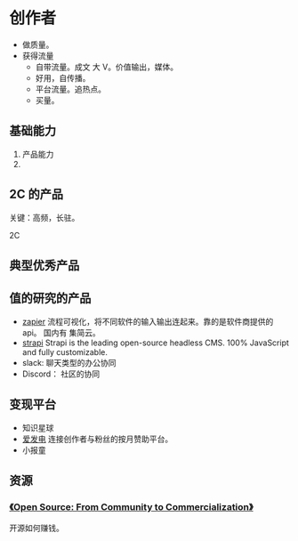 # 创作者
* 做质量。
* 获得流量
  * 自带流量。成文 大 V。价值输出，媒体。
  * 好用，自传播。
  * 平台流量。追热点。
  * 买量。

## 基础能力
1. 产品能力
2.

## 2C 的产品
关键：高频，长驻。

2C  

## 典型优秀产品

## 值的研究的产品
* [zapier](https://zapier.com/) 流程可视化，将不同软件的输入输出连起来。靠的是软件商提供的api。 国内有 集简云。
* [strapi](https://strapi.io/) Strapi is the leading open-source headless CMS. 100% JavaScript and fully customizable.
* slack: 聊天类型的办公协同
* Discord： 社区的协同

## 变现平台
* 知识星球
* [爱发电](https://afdian.net/) 连接创作者与粉丝的按月赞助平台。
* 小报童

## 资源
### [《Open Source: From Community to Commercialization》](https://a16z.com/2019/10/04/open-source-from-community-to-commercialization/)
开源如何赚钱。